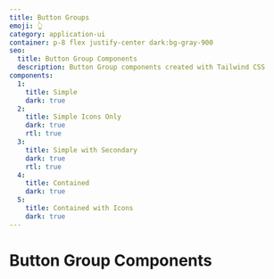 ```yaml
---
title: Button Groups
emoji: 👆
category: application-ui
container: p-8 flex justify-center dark:bg-gray-900
seo:
  title: Button Group Components
  description: Button Group components created with Tailwind CSS
components:
  1:
    title: Simple
    dark: true
  2:
    title: Simple Icons Only
    dark: true
    rtl: true
  3:
    title: Simple with Secondary
    dark: true
    rtl: true
  4:
    title: Contained
    dark: true
  5:
    title: Contained with Icons
    dark: true
---
```


# Button Group Components

<List
  componentsData={componentsArray}
  componentContainer={componentContainer}
/>

